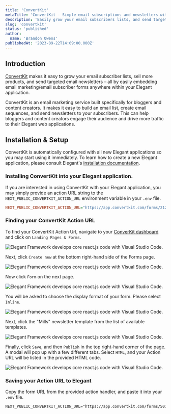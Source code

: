 ```yaml
---
title: 'ConvertKit'
metaTitle: 'ConvertKit - Simple email subscriptions and newsletters with ConvertKit & Elegant.'
description: 'Easily grow your email subscribers lists, and send targeted email newsletters with Elegant and ConvertKit.'
slug: 'convertkit'
status: 'published'
author:
  name: 'Brandon Owens'
publishedAt: '2023-09-22T14:09:00.000Z'
---
```


## Introduction

[ConvertKit](https://convertkit.com/) makes it easy to grow your email subscriber lists, sell more products, and send targeted email newsletters – all by easily embedding email marketing/email subscriber forms anywhere within your Elegant application.

ConvertKit is an email marketing service built specifically for bloggers and content creators. It makes it easy to build an email list, create email sequences, and send newsletters to your subscribers. This can help bloggers and content creators engage their audience and drive more traffic to their Elegant web applications.



## Installation & Setup

ConvertKit is automatically configured with all new Elegant applications so you may start using it immediately. To learn how to create a new Elegant application, please consult Elegant's [installation documentation](/docs/installation).



### Installing ConvertKit into your Elegant application.

If you are interested in using ConvertKit with your Elegant application, you may simply provide an action URL string to the `NEXT_PUBLIC_CONVERTKIT_ACTION_URL` environment variable in your `.env` file.

```ini
NEXT_PUBLIC_CONVERTKIT_ACTION_URL="https://app.convertkit.com/forms/21224410/subscriptions"
```



### Finding your ConvertKit Action URL

To find your ConvertKit Action Url, navigate to your [ConverKit dashboard](https://app.convertkit.com/) and click on `Landing Pages & Forms`.

<div class="my-8 shadow-xl"><img class="rounded-xl" src="/images/convertkit-dashboard.26bd9b3a-c1OD.png" alt="Elegant Framework develops core react.js code with Visual Studio Code."></div>

Next, click `Create new` at the bottom right-hand side of the Forms page.

<div class="my-8 shadow-xl"><img class="rounded-xl" src="/images/convertkit_forms_page.a959fe9a-A5Mj.png" alt="Elegant Framework develops core react.js code with Visual Studio Code."></div>


Now click `Form` on the next page.

<div class="my-8 shadow-xl"><img class="rounded-xl" src="/images/convertkit_new_form.2cf9e12c-M1Mj.png" alt="Elegant Framework develops core react.js code with Visual Studio Code."></div>


You will be asked to choose the display format of your form. Please select `Inline`.

<div class="my-8 shadow-xl"><img class="rounded-xl" src="/images/convertkit_form_layout.93adb74b-AxNT.png" alt="Elegant Framework develops core react.js code with Visual Studio Code."></div>


Next, click the "Mills" newsletter template from the list of available templates.

<div class="my-8 shadow-xl"><img class="rounded-xl" src="/images/convertkit_mills.d449b830-MzMT.png" alt="Elegant Framework develops core react.js code with Visual Studio Code."></div>


Finally, click `Save`, and then `Publish` in the top right-hand corner of the page. A modal will pop up with a few different tabs. Select `HTML`, and your Action URL will be listed in the provided HTML code.

<div class="my-8 shadow-xl"><img class="rounded-xl" src="/images/convertkit_action_url.0552c651-A5Mj.png" alt="Elegant Framework develops core react.js code with Visual Studio Code."></div>



### Saving your Action URL to Elegant

Copy the form URL from the provided action handler, and paste it into your `.env` file.

```none
NEXT_PUBLIC_CONVERTKIT_ACTION_URL="https://app.convertkit.com/forms/5018207/subscriptions"
```

